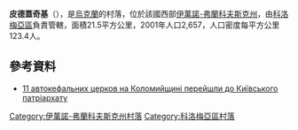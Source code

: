{{coord|48|33|54|N|25|10|48|E|scale:30000|display=title}}

'''皮德蓋奇基'''（{{lang-uk|Підгайчики}}），是[[烏克蘭|烏克蘭]]的村落，位於該國西部[[伊萬諾-弗蘭科夫斯克州|伊萬諾-弗蘭科夫斯克州]]，由[[科洛梅亞區|科洛梅亞區]]負責管轄，面積21.5平方公里，2001年人口2,657，人口密度每平方公里123.4人。

==參考資料==
*[https://web.archive.org/web/20161101050131/http://dzerkalo.media/11-avtokefalnih-tserkov-na-kolomiyshhini-pereyshli-kiyivskogo-patriarhatu/ 11 автокефальних церков на Коломийщині перейшли до Київського патріархату]

{{DEFAULTSORT:Підгайчики}}
[[Category:伊萬諾-弗蘭科夫斯克州村落|Category:伊萬諾-弗蘭科夫斯克州村落]]
[[Category:科洛梅亞區村落|Category:科洛梅亞區村落]]


{{IvanoFrankivsk-geo-stub}}